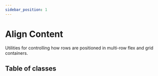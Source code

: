 ```yaml
---
sidebar_position: 1
---
```


# Align Content

Utilities for controlling how rows are positioned in multi-row flex and grid containers.

## Table of classes


<Table elements={elements} />
